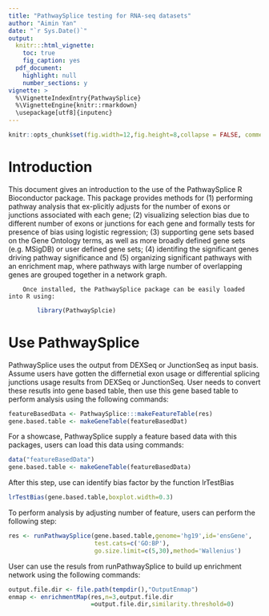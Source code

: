 ```yaml
---
title: "PathwaySplice testing for RNA-seq datasets"
author: "Aimin Yan"
date: "`r Sys.Date()`"
output:
  knitr:::html_vignette:
    toc: true
    fig_caption: yes
  pdf_document:
    highlight: null
    number_sections: y
vignette: >
  %\VignetteIndexEntry{PathwaySplice}
  %\VignetteEngine{knitr::rmarkdown}
  \usepackage[utf8]{inputenc}
---
```


```r
knitr::opts_chunk$set(fig.width=12,fig.height=8,collapse = FALSE, comment = "#>")
```

# Introduction

This document gives an introduction to the use of the PathwaySplice R Bioconductor package. This package provides methods for (1) performing pathway analysis that ex-plicitly adjusts for the number of exons or junctions associated with each gene; (2) visualizing selection bias due to different number of exons or junctions for each gene and formally tests for presence of bias using logistic regression; (3) supporting gene sets based on the Gene Ontology terms, as well as more broadly defined gene sets (e.g. MSigDB) or user defined gene sets; (4) identifing the significant genes driving pathway significance and (5) organizing significant pathways with an enrichment map, where pathways with large number of overlapping genes are grouped together in a network graph.

        Once installed, the PathwaySplice package can be easily loaded into R using:
```r
        library(PathwaySplcie)
```

# Use PathwaySplice
PathwaySplice uses the output from DEXSeq or JunctionSeq as input basis. Assume users have gotten the differnetial exon usage or differential splicing junctions usage results from DEXSeq or JunctionSeq. User needs to convert these resutls into gene based table, then use this gene based table to perform analysis using the following commands:
```r
featureBasedData <- PathwaySplice:::makeFeatureTable(res)
gene.based.table <- makeGeneTable(featureBasedDat)
```
For a showcase, PathwaySplice supply a feature based data with this packages, users can load this data using commands:
```r
data("featureBasedData")
gene.based.table <- makeGeneTable(featureBasedData)
```

After this step, use can identify bias factor by the function lrTestBias
```r
lrTestBias(gene.based.table,boxplot.width=0.3)
```

To perform analysis by adjusting number of feature, users can perform the following step:
```r
res <- runPathwaySplice(gene.based.table,genome='hg19',id='ensGene',
                        test.cats=c('GO:BP'),
                        go.size.limit=c(5,30),method='Wallenius')
```

User can use the resuls from runPathwaySplice to build up enrichment network using the following commands:

```r
output.file.dir <- file.path(tempdir(),"OutputEnmap")
enmap <- enrichmentMap(res,n=3,output.file.dir
                       =output.file.dir,similarity.threshold=0)
```